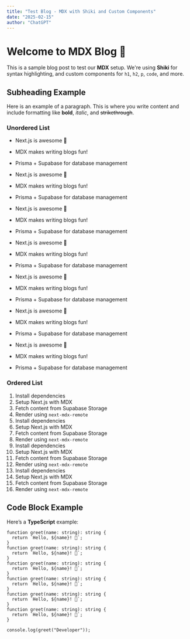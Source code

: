 ```yaml
---
title: "Test Blog - MDX with Shiki and Custom Components"
date: "2025-02-15"
author: "ChatGPT"
---
```


# Welcome to MDX Blog 🎉

This is a sample blog post to test our **MDX** setup.
We're using **Shiki** for syntax highlighting, and custom components for `h1`, `h2`, `p`, `code`, and more.

## Subheading Example

Here is an example of a paragraph. This is where you write content and include formatting like **bold**, *italic*, and ~~strikethrough~~.

### Unordered List

- Next.js is awesome 🚀
- MDX makes writing blogs fun!
- Prisma + Supabase for database management

- Next.js is awesome 🚀
- MDX makes writing blogs fun!
- Prisma + Supabase for database management

- Next.js is awesome 🚀
- MDX makes writing blogs fun!
- Prisma + Supabase for database management

- Next.js is awesome 🚀
- MDX makes writing blogs fun!
- Prisma + Supabase for database management

- Next.js is awesome 🚀
- MDX makes writing blogs fun!
- Prisma + Supabase for database management

- Next.js is awesome 🚀
- MDX makes writing blogs fun!
- Prisma + Supabase for database management

- Next.js is awesome 🚀
- MDX makes writing blogs fun!
- Prisma + Supabase for database management

### Ordered List

1. Install dependencies
2. Setup Next.js with MDX
3. Fetch content from Supabase Storage
4. Render using `next-mdx-remote`
1. Install dependencies
2. Setup Next.js with MDX
3. Fetch content from Supabase Storage
4. Render using `next-mdx-remote`
1. Install dependencies
2. Setup Next.js with MDX
3. Fetch content from Supabase Storage
4. Render using `next-mdx-remote`
1. Install dependencies
2. Setup Next.js with MDX
3. Fetch content from Supabase Storage
4. Render using `next-mdx-remote`

## Code Block Example

Here’s a **TypeScript** example:

```tsx
function greet(name: string): string {
  return `Hello, ${name}! 👋`;
}
function greet(name: string): string {
  return `Hello, ${name}! 👋`;
}
function greet(name: string): string {
  return `Hello, ${name}! 👋`;
}
function greet(name: string): string {
  return `Hello, ${name}! 👋`;
}
function greet(name: string): string {
  return `Hello, ${name}! 👋`;
}
function greet(name: string): string {
  return `Hello, ${name}! 👋`;
}

console.log(greet("Developer"));
